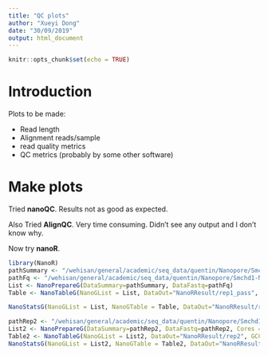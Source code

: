 ```yaml
---
title: "QC plots"
author: "Xueyi Dong"
date: "30/09/2019"
output: html_document
---
```


```r
knitr::opts_chunk$set(echo = TRUE)
```

# Introduction

Plots to be made:

* Read length
* Alignment reads/sample
* read quality metrics
* QC metrics (probably by some other software)

# Make plots

Tried **nanoQC**. Results not as good as expected.

Also Tried **AlignQC**. Very time consuming. Didn't see any output and I don't know why.

Now try **nanoR**.

```r
library(NanoR)
pathSummary <- "/wehisan/general/academic/seq_data/quentin/Nanopore/Smchd1-NSC-cDNA/Xueyi/basecalled/sequencing_summary.txt.gz"
pathFq <- "/wehisan/general/academic/seq_data/quentin/Nanopore/Smchd1-NSC-cDNA/Xueyi/demultiplex/filtered/"
List <- NanoPrepareG(DataSummary=pathSummary, DataFastq=pathFq)
Table <- NanoTableG(NanoGList = List, DataOut="NanoRResult/rep1_pass", GCC=FALSE)
```

```r
NanoStatsG(NanoGList = List, NanoGTable = Table, DataOut="NanoRResult/rep1")
```

```r
pathRep2 <- "/wehisan/general/academic/seq_data/quentin/Nanopore/Smchd1-NSC-cDNA_rep2/data/basecalled"
List2 <- NanoPrepareG(DataSummary=pathRep2, DataFastq=pathRep2, Cores = 1, Label="Exp")
Table2 <- NanoTableG(NanoGList = List2, DataOut="NanoRResult/rep2", GCC=FALSE)
NanoStatsG(NanoGList = List2, NanoGTable = Table2, DataOut="NanoRResult/rep2")
```

